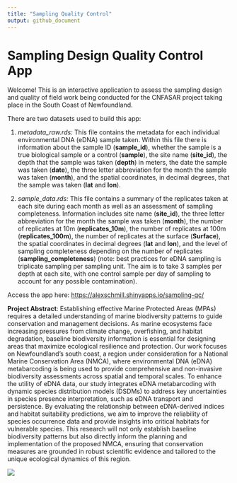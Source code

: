 ```yaml
---
title: "Sampling Quality Control"
output: github_document
---
```


# Sampling Design Quality Control App

Welcome! This is an interactive application to assess the sampling design and quality of field work being conducted for the CNFASAR project taking place in the South Coast of Newfoundland.

There are two datasets used to build this app:

1.  *metadata_raw.rds:* This file contains the metadata for each individual environmental DNA (eDNA) sample taken. Within this file there is information about the sample ID (**sample_id**), whether the sample is a true biological sample or a control (**sample**), the site name (**site_id**), the depth that the sample was taken (**depth**) in meters, the date the sample was taken (**date**), the three letter abbreviation for the month the sample was taken (**month**), and the spatial coordinates, in decimal degrees, that the sample was taken (**lat** and **lon**).

2.  *sample_data.rds:* This file contains a summary of the replicates taken at each site during each month as well as an assessment of sampling completeness. Information includes site name (**site_id**), the three letter abbreviation for the month the sample was taken (**month**), the number of replicates at 10m (**replicates_10m**), the number of replicates at 100m (**replicates_100m**), the number of replicates at the surface (**Surface**), the spatial coordinates in decimal degrees (**lat** and **lon**), and the level of sampling completeness depending on the number of replicates (**sampling_completeness**) (note: best practices for eDNA sampling is triplicate sampling per sampling unit. The aim is to take 3 samples per depth at each site, with one control sample per day of sampling to account for any possible contamination).

Access the app here: <https://alexschmill.shinyapps.io/sampling-qc/>

**Project Abstract**: Establishing effective Marine Protected Areas (MPAs) requires a detailed understanding of marine biodiversity patterns to guide conservation and management decisions. As marine ecosystems face increasing pressures from climate change, overfishing, and habitat degradation, baseline biodiversity information is essential for designing areas that maximize ecological resilience and protection. Our work focuses on Newfoundland’s south coast, a region under consideration for a National Marine Conservation Area (NMCA), where environmental DNA (eDNA) metabarcoding is being used to provide comprehensive and non-invasive biodiversity assessments across spatial and temporal scales. To enhance the utility of eDNA data, our study integrates eDNA metabarcoding with dynamic species distribution models (DSDMs) to address key uncertainties in species presence interpretation, such as eDNA transport and persistence. By evaluating the relationship between eDNA-derived indices and habitat suitability predictions, we aim to improve the reliability of species occurrence data and provide insights into critical habitats for vulnerable species. This research will not only establish baseline biodiversity patterns but also directly inform the planning and implementation of the proposed NMCA, ensuring that conservation measures are grounded in robust scientific evidence and tailored to the unique ecological dynamics of this region.

        
<img src="readme_png/sampling_qc_app_screenshot.png">

